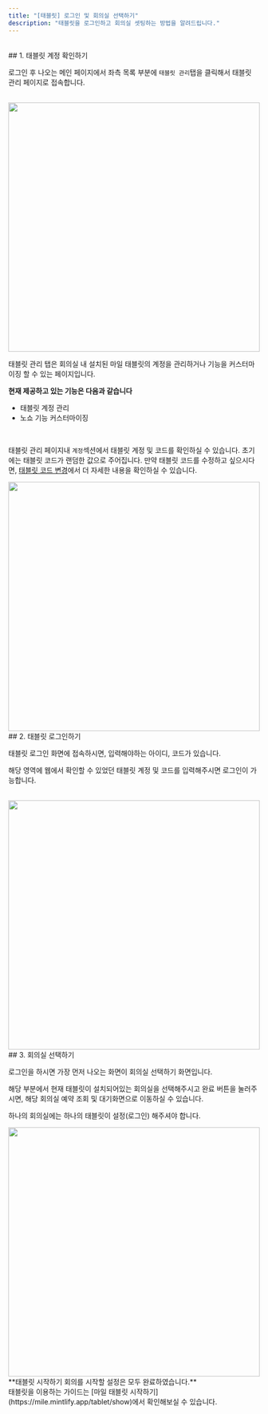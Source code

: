 ```yaml
---
title: "[태블릿] 로그인 및 회의실 선택하기"
description: "태블릿을 로그인하고 회의실 셋팅하는 방법을 알려드립니다."
---
```


<br />
## 1. 태블릿 계정 확인하기

로그인 후 나오는 메인 페이지에서 좌측 목록 부분에 `태블릿 관리`탭을 클릭해서 태블릿 관리 페이지로 접속합니다.

<br />

<img src="/images/essentials/tablet-login/img1.png" width="100%" height="500" />

태블릿 관리 탭은 회의실 내 설치된 마일 태블릿의 계정을 관리하거나 기능을 커스터마이징 할 수 있는 페이지입니다.

**현재 제공하고 있는 기능은 다음과 같습니다**

-   태블릿 계정 관리
-   노쇼 기능 커스터마이징

<br />

태블릿 관리 페이지내 `계정`섹션에서 태블릿 계정 및 코드를 확인하실 수 있습니다.
초기에는 태블릿 코드가 랜덤한 값으로 주어집니다. 만약 태블릿 코드를 수정하고 싶으시다면, [태블릿 코드 변경](https://mile.mintlify.app/essentials/setting/upload-code)에서 더 자세한 내용을 확인하실 수 있습니다.

<img src="/images/essentials/tablet-login/img2.png" width="100%" height="500" />
<br />
## 2. 태블릿 로그인하기

태블릿 로그인 화면에 접속하시면, 입력해야하는 아이디, 코드가 있습니다.

해당 영역에 웹에서 확인할 수 있었던 태블릿 계정 및 코드를 입력해주시면 로그인이 가능합니다.

<br />
<img src="/images/essentials/tablet-login/img3.png" width="100%" height="500" />

<br />
## 3. 회의실 선택하기

로그인을 하시면 가장 먼저 나오는 화면이 회의실 선택하기 화면입니다.

해당 부분에서 현재 태블릿이 설치되어있는 회의실을 선택해주시고 완료 버튼을 눌러주시면, 해당 회의실 예약 조회 및 대기화면으로 이동하실 수 있습니다.

<Info>하나의 회의실에는 하나의 태블릿이 설정(로그인) 해주셔야 합니다.</Info>

<img src="/images/essentials/tablet-login/img4.png" width="100%" height="500" />

<br />
**태블릿 시작하기 회의를 시작할 설정은 모두 완료하였습니다.** <br />
태블릿을 이용하는 가이드는 [마일 태블릿 시작하기](https://mile.mintlify.app/tablet/show)에서 확인해보실 수 있습니다.
